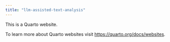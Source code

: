 ```yaml
---
title: "llm-assisted-text-analysis"
---
```


This is a Quarto website.

To learn more about Quarto websites visit <https://quarto.org/docs/websites>.
